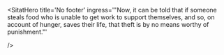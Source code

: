 

<style global jsx>{`
.nextra-sidebar-container, nav.nextra-toc { display: none !important }  
 .nx-max-w-6xl {max-width: 100vw !important; width: 100% !important}
.nx-max-w-[90rem] .nx-w-full, main {width: 100vw !important; max-width: 100vw !important }`}</style>


 
 <Spacer height={36}/>

<SitatHero 
    title='"Now, it can be told that if someone steals food who is unable to get work to support themselves…"'
    footer='Thieves’ Section, chapter 1' 
/>

<Spacer height={36}/>


<SitatHero 
    ingress='"Now, it can be told that if someone steals food who is unable to get work to support themselves, and so, on account of hunger, saves their life, that theft is by no means worthy of punishment."'
    footer='Thieves’ Section, chapter 1' 
/>
<Spacer height={36}/>

<SitatHero 
    title='If someone steals'
    ingress='"Now, it can be told that if someone steals food who is unable to get work to support themselves, and so, on account of hunger, saves their life, that theft is by no means worthy of punishment."'
    footer='Thieves’ Section, chapter 1' 
/>

<Spacer height={36}/>


<SitatHero 
    title='No footer'
    ingress='"Now, it can be told that if someone steals food who is unable to get work to support themselves, and so, on account of hunger, saves their life, that theft is by no means worthy of punishment."'

/>

<Spacer height={36}/>

 
<SitatHero 
    title='With logo –  Now, we can add some more text here if we want to ! '
    ingress = '&nbsp;'
    logo = {1}
/>
 

<Spacer height={36}/>

 



 